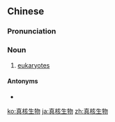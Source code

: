 ==Chinese==
{{zh-forms|type=22}}
{{wikipedia|lang=zh}}

===Pronunciation===
{{zh-pron
|m=zhēnhéshēngwù
|cat=n
}}

===Noun===
{{zh-noun}}

# {{lb|zh|biology}} [[eukaryotes]]

====Antonyms====
* {{zh-l|原核生物}}

[[ko:真核生物]]
[[ja:真核生物]]
[[zh:真核生物]]